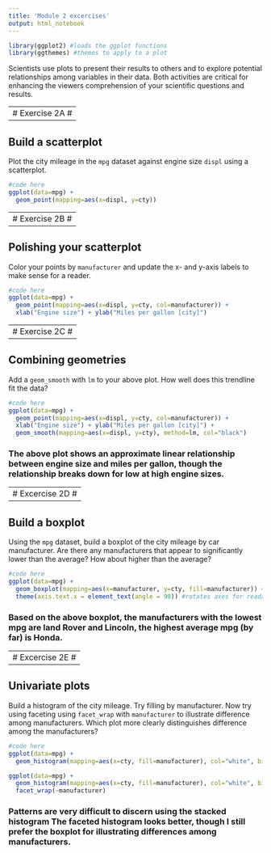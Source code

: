 ```yaml
---
title: 'Module 2 excercises'
output: html_notebook
---
```


```r
library(ggplot2) #loads the ggplot functions
library(ggthemes) #themes to apply to a plot
```

Scientists use plots to present their results to others and to explore potential relationships among variables in their data. Both activities are critical for enhancing the viewers comprehension of your scientific questions and results.


---------------
# Exercise 2A #
---------------

## Build a scatterplot

Plot the city mileage in the `mpg` dataset against engine size `displ` using a scatterplot.

```r
#code here
ggplot(data=mpg) +
  geom_point(mapping=aes(x=displ, y=cty))
```

---------------
# Exercise 2B #
---------------

## Polishing your scatterplot

Color your points by `manufacturer` and update the x- and y-axis labels to make sense for a reader. 

```r
#code here
ggplot(data=mpg) +
  geom_point(mapping=aes(x=displ, y=cty, col=manufacturer)) + 
  xlab("Engine size") + ylab("Miles per gallon [city]")
```

---------------
# Exercise 2C #
---------------

## Combining geometries

Add a `geom_smooth` with `lm` to your above plot. How well does this trendline fit the data? 
```r
#code here
ggplot(data=mpg) +
  geom_point(mapping=aes(x=displ, y=cty, col=manufacturer)) + 
  xlab("Engine size") + ylab("Miles per gallon [city]") +
  geom_smooth(mapping=aes(x=displ, y=cty), method=lm, col="black")
```

### The above plot shows an approximate linear relationship between engine size and miles per gallon, though the relationship breaks down for low at high engine sizes.

---------------
# Excercise 2D #
---------------

## Build a boxplot

Using the `mpg` dataset, build a boxplot of the city mileage by car manufacturer. Are there any manufacturers that appear to significantly lower than the average? How about higher than the average?
```r
#code here
ggplot(data=mpg) +
  geom_boxplot(mapping=aes(x=manufacturer, y=cty, fill=manufacturer)) +
  theme(axis.text.x = element_text(angle = 90)) #rotates axes for readability
```

### Based on the above boxplot, the manufacturers with the lowest mpg are land Rover and Lincoln, the highest average mpg (by far) is Honda.


----------------
# Excercise 2E #
----------------

## Univariate plots

Build a histogram of the city mileage. Try filling by manufacturer. Now try using faceting using `facet_wrap` with `manufacturer` to illustrate difference among manufacturers. Which plot more clearly distinguishes difference among the manufacturers?

```r
#code here
ggplot(data=mpg) +
  geom_histogram(mapping=aes(x=cty, fill=manufacturer), col="white", bins=10)

ggplot(data=mpg) +
  geom_histogram(mapping=aes(x=cty, fill=manufacturer), col="white", bins=10) + 
  facet_wrap(~manufacturer)
```

### Patterns are very difficult to discern using the stacked histogram The faceted histogram looks better, though I still prefer the boxplot for illustrating differences among manufacturers.

